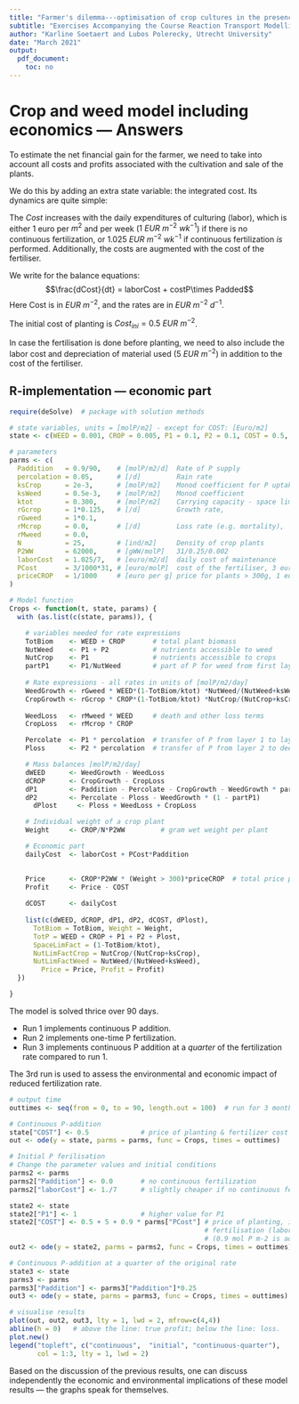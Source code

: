 ```yaml
---
title: "Farmer's dilemma---optimisation of crop cultures in the presence of weeds and in response to eutrophication"
subtitle: "Exercises Accompanying the Course Reaction Transport Modelling in the Hydrosphere"
author: "Karline Soetaert and Lubos Polerecky, Utrecht University"
date: "March 2021"
output:
  pdf_document:
    toc: no
---
```


# Crop and weed model including economics --- Answers

To estimate the net financial gain for the farmer, we need to take into account all costs and profits associated with the cultivation and sale of the plants.

We do this by adding an extra state variable: the integrated cost. Its dynamics are quite simple:

The *Cost* increases with the daily expenditures of culturing (labor), which is either 1 euro per $m^2$ and per week ($1~EUR~m^{-2}~wk^{-1}$) if there is no continuous fertilization, or $1.025~EUR~m^{-2}~wk^{-1}$ if continuous fertilization *is* performed. Additionally, the costs are augmented with the cost of the fertiliser. 

We write for the balance equations:
$$\frac{dCost}{dt} = laborCost + costP\times Padded$$
Here Cost is in $EUR~m^{-2}$, and the rates are in $EUR~m^{-2}~d^{-1}$.

The initial cost of planting is $Cost_{ini}=0.5~EUR~m^{-2}$. 

In case the fertilisation is done before planting, we need to also include the labor cost and depreciation of material used ($5~EUR~m^{-2}$) in addition to the cost of the fertiliser. 

## R-implementation --- economic part

```r
require(deSolve)  # package with solution methods

# state variables, units = [molP/m2] - except for COST: [Euro/m2]
state <- c(WEED = 0.001, CROP = 0.005, P1 = 0.1, P2 = 0.1, COST = 0.5, Plost = 0)

# parameters
parms <- c(
  Paddition   = 0.9/90,    # [molP/m2/d]  Rate of P supply
  percolation = 0.05,      # [/d]         Rain rate
  ksCrop      = 2e-3,      # [molP/m2]    Monod coefficient for P uptake
  ksWeed      = 0.5e-3,    # [molP/m2]    Monod coefficient 
  ktot        = 0.300,     # [molP/m2]    Carrying capacity - space limitation
  rGcrop      = 1*0.125,   # [/d]         Growth rate, 
  rGweed      = 1*0.1,
  rMcrop      = 0.0,       # [/d]         Loss rate (e.g. mortality), 
  rMweed      = 0.0,
  N           = 25,        # [ind/m2]     Density of crop plants
  P2WW        = 62000,     # [gWW/molP]   31/0.25/0.002
  laborCost   = 1.025/7,   # [euro/m2/d]  daily cost of maintenance
  PCost       = 3/1000*31, # [euro/molP]  cost of the fertiliser, 3 eur/kg
  priceCROP   = 1/1000     # [euro per g] price for plants > 300g, 1 eur/kg of wet weight
)

# Model function
Crops <- function(t, state, params) {
  with (as.list(c(state, params)), {

	# variables needed for rate expressions
    TotBiom    <- WEED + CROP       # total plant biomass
    NutWeed    <- P1 + P2           # nutrients accessible to weed
    NutCrop    <- P1                # nutrients accessible to crops
  	partP1     <- P1/NutWeed        # part of P for weed from first layer
    
    # Rate expressions - all rates in units of [molP/m2/day]
    WeedGrowth <- rGweed * WEED*(1-TotBiom/ktot) *NutWeed/(NutWeed+ksWeed)
    CropGrowth <- rGcrop * CROP*(1-TotBiom/ktot) *NutCrop/(NutCrop+ksCrop) 
    
    WeedLoss   <- rMweed * WEED     # death and other loss terms
    CropLoss   <- rMcrop * CROP

    Percolate  <- P1 * percolation  # transfer of P from layer 1 to layer 2
    Ploss      <- P2 * percolation  # transfer of P from layer 2 to deep soil

    # Mass balances [molP/m2/day]
    dWEED      <- WeedGrowth - WeedLoss
    dCROP      <- CropGrowth - CropLoss
    dP1        <- Paddition - Percolate - CropGrowth - WeedGrowth * partP1
    dP2        <- Percolate - Ploss - WeedGrowth * (1 - partP1)
	  dPlost     <- Ploss + WeedLoss + CropLoss

	# Individual weight of a crop plant
    Weight     <- CROP/N*P2WW         # gram wet weight per plant

    # Economic part
    dailyCost  <- laborCost + PCost*Paddition

    
    Price      <- CROP*P2WW * (Weight > 300)*priceCROP  # total price per m2 of plants
    Profit     <- Price - COST
    
    dCOST      <- dailyCost
   
    list(c(dWEED, dCROP, dP1, dP2, dCOST, dPlost), 
      TotBiom = TotBiom, Weight = Weight,
	  TotP = WEED + CROP + P1 + P2 + Plost,
      SpaceLimFact = (1-TotBiom/ktot),
      NutLimFactCrop = NutCrop/(NutCrop+ksCrop),
      NutLimFactWeed = NutWeed/(NutWeed+ksWeed), 
	    Price = Price, Profit = Profit)
  })

}
```

The model is solved thrice over 90 days. 

* Run 1 implements continuous P addition.
* Run 2 implements one-time P fertilization.
* Run 3 implements continuous P addition at a *quarter* of the fertilization rate compared to run 1.

The 3rd run is used to assess the environmental and economic impact of reduced fertilization rate.

```r
# output time
outtimes <- seq(from = 0, to = 90, length.out = 100)  # run for 3 months

# Continuous P-addition
state["COST"] <- 0.5             # price of planting & fertilizer cost
out <- ode(y = state, parms = parms, func = Crops, times = outtimes)

# Initial P ferilisation
# Change the parameter values and initial conditions
parms2 <- parms
parms2["Paddition"] <- 0.0       # no continuous fertilization
parms2["laborCost"] <- 1./7      # slightly cheaper if no continuous fertilization

state2 <- state
state2["P1"] <- 1                # higher value for P1
state2["COST"] <- 0.5 + 5 + 0.9 * parms["PCost"] # price of planting, initial 
                                                 # fertilisation (labor) & fertilizer cost 
                                                 # (0.9 mol P m-2 is added)
out2 <- ode(y = state2, parms = parms2, func = Crops, times = outtimes)

# Continuous P-addition at a quarter of the original rate
state3 <- state
parms3 <- parms
parms3["Paddition"] <- parms3["Paddition"]*0.25
out3 <- ode(y = state, parms = parms3, func = Crops, times = outtimes)

# visualise results
plot(out, out2, out3, lty = 1, lwd = 2, mfrow=c(4,4))
abline(h = 0)   # above the line: true profit; below the line: loss.
plot.new()
legend("topleft", c("continuous",  "initial", "continuous-quarter"), 
       col = 1:3, lty = 1, lwd = 2)
```

Based on the discussion of the previous results, one can discuss independently the economic and environmental implications of these model results --- the graphs speak for themselves.
